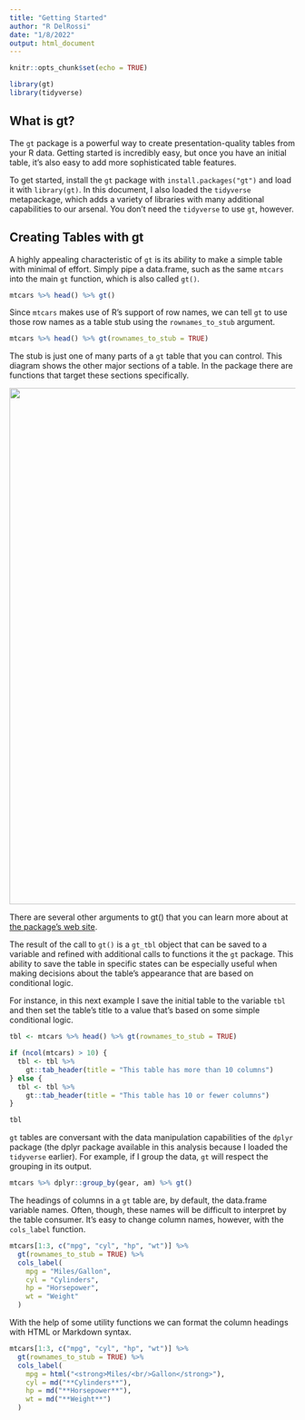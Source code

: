 ```yaml
---
title: "Getting Started"
author: "R DelRossi"
date: "1/8/2022"
output: html_document
---
```


```r
knitr::opts_chunk$set(echo = TRUE)

library(gt)
library(tidyverse)
```

## What is gt?

The `gt` package is a powerful way to create presentation-quality tables from your R data. Getting started is incredibly easy, but once you have an initial table, it's also easy to add more sophisticated table features.

To get started, install the `gt` package with `install.packages("gt")` and load it with `library(gt)`. In this document, I also loaded the `tidyverse` metapackage, which adds a variety of libraries with many additional capabilities to our arsenal. You don't need the `tidyverse` to use `gt`, however.

## Creating Tables with gt

A highly appealing characteristic of `gt` is its ability to make a simple table with minimal of effort. Simply pipe a data.frame, such as the same `mtcars` into the main `gt` function, which is also called `gt()`.

```r
mtcars %>% head() %>% gt()
```

Since `mtcars` makes use of R's support of row names, we can tell `gt` to use those row names as a table stub using the `rownames_to_stub` argument.

```r
mtcars %>% head() %>% gt(rownames_to_stub = TRUE)
```

The stub is just one of many parts of a `gt` table that you can control. This diagram shows the other major sections of a table. In the package there are functions that target these sections specifically.

![](images/gt_parts_of_a_table.svg){width="910"}

There are several other arguments to gt() that you can learn more about at [the package's web site](https://gt.rstudio.com/reference/gt.html).

The result of the call to `gt()` is a `gt_tbl` object that can be saved to a variable and refined with additional calls to functions it the `gt` package. This ability to save the table in specific states can be especially useful when making decisions about the table's appearance that are based on conditional logic.

For instance, in this next example I save the initial table to the variable `tbl` and then set the table's title to a value that's based on some simple conditional logic.

```r
tbl <- mtcars %>% head() %>% gt(rownames_to_stub = TRUE)

if (ncol(mtcars) > 10) {
  tbl <- tbl %>% 
    gt::tab_header(title = "This table has more than 10 columns")
} else {
  tbl <- tbl %>% 
    gt::tab_header(title = "This table has 10 or fewer columns")
}

tbl
```

`gt` tables are conversant with the data manipulation capabilities of the `dplyr` package (the dplyr package available in this analysis because I loaded the `tidyverse` earlier). For example, if I group the data, `gt` will respect the grouping in its output.

```r
mtcars %>% dplyr::group_by(gear, am) %>% gt()
```

The headings of columns in a `gt` table are, by default, the data.frame variable names. Often, though, these names will be difficult to interpret by the table consumer. It's easy to change column names, however, with the `cols_label` function.

```r
mtcars[1:3, c("mpg", "cyl", "hp", "wt")] %>% 
  gt(rownames_to_stub = TRUE) %>% 
  cols_label(
    mpg = "Miles/Gallon",
    cyl = "Cylinders",
    hp = "Horsepower", 
    wt = "Weight"
  )
```

With the help of some utility functions we can format the column headings with HTML or Markdown syntax.

```r
mtcars[1:3, c("mpg", "cyl", "hp", "wt")] %>% 
  gt(rownames_to_stub = TRUE) %>% 
  cols_label(
    mpg = html("<strong>Miles/<br/>Gallon</strong>"),
    cyl = md("**Cylinders**"),
    hp = md("**Horsepower**"), 
    wt = md("**Weight**")
  )
```
